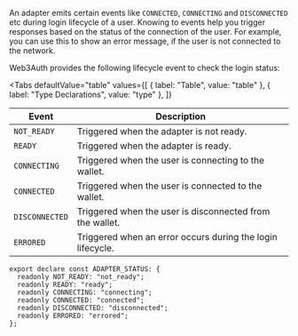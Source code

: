 
An adapter emits certain events like `CONNECTED`, `CONNECTING` and `DISCONNECTED` etc during login
lifecycle of a user. Knowing to events help you trigger responses based on the status of the
connection of the user. For example, you can use this to show an error message, if the user is not
connected to the network.

Web3Auth provides the following lifecycle event to check the login status:

<Tabs
  defaultValue="table"
  values={[
    { label: "Table", value: "table" },
    { label: "Type Declarations", value: "type" },
  ]}
>

<TabItem value="table">

| Event          | Description                                                |
| -------------- | ---------------------------------------------------------- |
| `NOT_READY`    | Triggered when the adapter is not ready.                   |
| `READY`        | Triggered when the adapter is ready.                       |
| `CONNECTING`   | Triggered when the user is connecting to the wallet.       |
| `CONNECTED`    | Triggered when the user is connected to the wallet.        |
| `DISCONNECTED` | Triggered when the user is disconnected from the wallet.   |
| `ERRORED`      | Triggered when an error occurs during the login lifecycle. |

</TabItem>

<TabItem value="type">

```tsx
export declare const ADAPTER_STATUS: {
  readonly NOT_READY: "not_ready";
  readonly READY: "ready";
  readonly CONNECTING: "connecting";
  readonly CONNECTED: "connected";
  readonly DISCONNECTED: "disconnected";
  readonly ERRORED: "errored";
};
```

</TabItem>

</Tabs>
